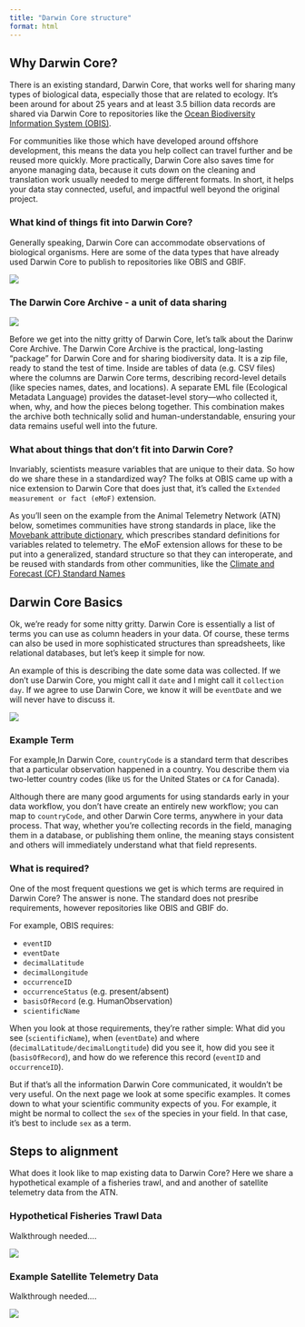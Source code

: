 ```yaml
---
title: "Darwin Core structure"
format: html
---
```


## Why Darwin Core? 

There is an existing standard, Darwin Core, that works well for sharing many types of biological data, especially those that are related to ecology. It's been around for about 25 years and at least 3.5 billion data records are shared via Darwin Core to repositories like the [Ocean Biodiversity Information System (OBIS)](https://obis.org/).   

For communities like those which have developed around offshore development, this means the data you help collect can travel further and be reused more quickly. More practically, Darwin Core also saves time for anyone managing data, because it cuts down on the cleaning and translation work usually needed to merge different formats. In short, it helps your data stay connected, useful, and impactful well beyond the original project.

### What kind of things fit into Darwin Core?

Generally speaking, Darwin Core can accommodate observations of biological organisms. Here are some of the data types that have already used Darwin Core to publish to repositories like OBIS and GBIF.

![](img/excalidraw_illustrations/data_types.svg)

### The Darwin Core Archive - a unit of data sharing

![](img/excalidraw_illustrations/DwC-A.svg)

Before we get into the nitty gritty of Darwin Core, let's talk about the Darinw Core Archive.  The Darwin Core Archive is the practical, long-lasting “package” for Darwin Core and for sharing biodiversity data. It is a zip file, ready to stand the test of time. Inside are tables of data (e.g. CSV files) where the columns are Darwin Core terms, describing record-level details (like species names, dates, and locations).  A separate EML file (Ecological Metadata Language) provides the dataset-level story—who collected it, when, why, and how the pieces belong together. This combination makes the archive both technically solid and human-understandable, ensuring your data remains useful well into the future.

### What about things that don't fit into Darwin Core?

Invariably, scientists measure variables that are unique to their data. So how do we share these in a standardized way?  The folks at OBIS came up with a nice extension to Darwin Core that does just that, it's called the `Extended measurement or fact (eMoF)` extension.

As you'll seen on the example from the Animal Telemetry Network (ATN) below, sometimes communities have strong standards in place, like the [Movebank attribute dictionary](https://www.movebank.org/cms/movebank-content/movebank-attribute-dictionary), which prescribes standard definitions for variables related to telemetry.  The eMoF extension allows for these to be put into a generalized, standard structure so that they can interoperate, and be reused with standards from other communities, like the [Climate and Forecast (CF) Standard Names](https://vocab.nerc.ac.uk/collection/P07/current/) 

## Darwin Core Basics

Ok, we're ready for some nitty gritty. Darwin Core is essentially a list of terms you can use as column headers in your data. Of course, these terms can also be used in more sophisticated structures than spreadsheets, like relational databases, but let's keep it simple for now. 

An example of this is describing the date some data was collected. If we don't use Darwin Core, you might call it `date` and I might call it `collection day`. If we agree to use Darwin Core, we know it will be `eventDate` and we will never have to discuss it.

![](img/excalidraw_illustrations/single_DwC_term.svg)

### Example Term

For example,In Darwin Core, `countryCode` is  a standard term that describes that a particular observation happened in a country. You describe them via two-letter country codes (like `US` for the United States or `CA` for Canada). 

Although there are many good arguments for using standards early in your data workflow, you don’t have create an entirely new workflow; you can map to `countryCode`, and other Darwin Core terms, anywhere in your data process. That way, whether you’re collecting records in the field, managing them in a database, or publishing them online, the meaning stays consistent and others will immediately understand what that field represents.

### What is required?

One of the most frequent questions we get is which terms are required in Darwin Core? The answer is none. The standard does not presribe requirements, however repositories like OBIS and GBIF do.

For example, OBIS requires:

   -  `eventID`
   -  `eventDate`
   -  `decimalLatitude`
   -  `decimalLongitude`
   -  `occurrenceID`
   -  `occurrenceStatus` (e.g. present/absent)
   -  `basisOfRecord` (e.g. HumanObservation)
   -  `scientificName`

When you look at those requirements, they're rather simple: What did you see (`scientificName`), when (`eventDate`) and where (`decimalLatitude/decimalLongtitude`) did you see it, how did you see it (`basisOfRecord`), and how do we reference this record (`eventID` and `occurrenceID`).

But if that's all the information Darwin Core communicated, it wouldn't be very useful.  On the next page we look at some specific examples.  It comes down to what your scientific community expects of you. For example, it might be normal to collect the `sex` of the species in your field. In that case, it's best to include `sex` as a term.


## Steps to alignment

What does it look like to map existing data to Darwin Core? Here we share a hypothetical example of a fisheries trawl, and and another of satellite telemetry data from the ATN.

### Hypothetical Fisheries Trawl Data

Walkthrough needed....

![](img/excalidraw_illustrations/trawl_mapping.svg)

### Example Satellite Telemetry Data

Walkthrough needed....

![](img/excalidraw_illustrations/atn_mapping.svg)  
